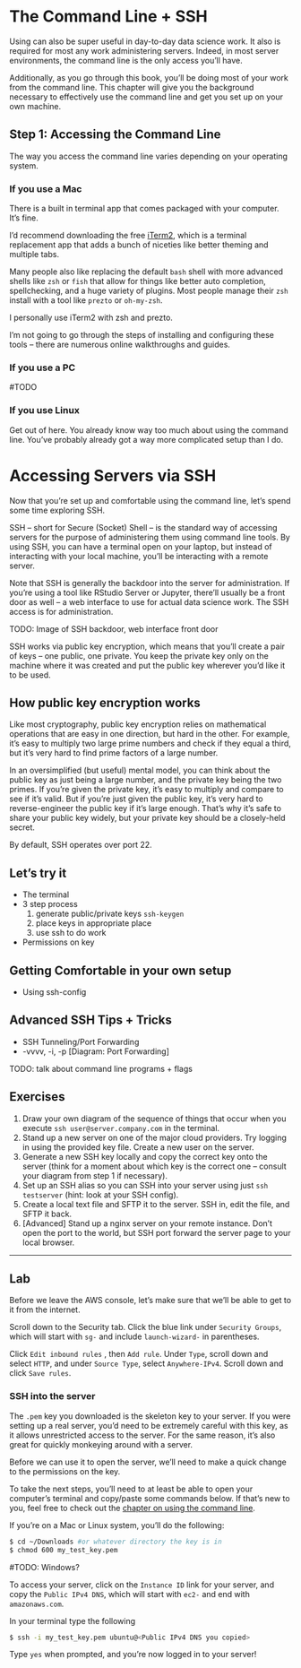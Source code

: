 # The Command Line + SSH {#command-line}

Using can also be super useful in day-to-day data science work. It also is required for most any work administering servers. Indeed, in most server environments, the command line is the only access you'll have.

Additionally, as you go through this book, you'll be doing most of your work from the command line. This chapter will give you the background necessary to effectively use the command line and get you set up on your own machine.

## Step 1: Accessing the Command Line

The way you access the command line varies depending on your operating system.

### If you use a Mac

There is a built in terminal app that comes packaged with your computer. It's fine.

I'd recommend downloading the free [iTerm2](https://iterm2.com/), which is a terminal replacement app that adds a bunch of niceties like better theming and multiple tabs.

Many people also like replacing the default `bash` shell with more advanced shells like `zsh` or `fish` that allow for things like better auto completion, spellchecking, and a huge variety of plugins. Most people manage their `zsh` install with a tool like `prezto` or `oh-my-zsh`.

::: callout-tip
I personally use iTerm2 with zsh and prezto.
:::

I'm not going to go through the steps of installing and configuring these tools -- there are numerous online walkthroughs and guides.

### If you use a PC

#TODO

### If you use Linux

Get out of here. You already know way too much about using the command line. You've probably already got a way more complicated setup than I do.

# Accessing Servers via SSH {#ssh}

Now that you're set up and comfortable using the command line, let's spend some time exploring SSH.

SSH -- short for Secure (Socket) Shell -- is the standard way of accessing servers for the purpose of administering them using command line tools. By using SSH, you can have a terminal open on your laptop, but instead of interacting with your local machine, you'll be interacting with a remote server.

Note that SSH is generally the backdoor into the server for administration. If you're using a tool like RStudio Server or Jupyter, there'll usually be a front door as well -- a web interface to use for actual data science work. The SSH access is for administration.

TODO: Image of SSH backdoor, web interface front door

SSH works via public key encryption, which means that you'll create a pair of keys -- one public, one private. You keep the private key only on the machine where it was created and put the public key wherever you'd like it to be used.

::: callout-note
## How public key encryption works

Like most cryptography, public key encryption relies on mathematical operations that are easy in one direction, but hard in the other. For example, it's easy to multiply two large prime numbers and check if they equal a third, but it's very hard to find prime factors of a large number.

In an oversimplified (but useful) mental model, you can think about the public key as just being a large number, and the private key being the two primes. If you're given the private key, it's easy to multiply and compare to see if it's valid. But if you're just given the public key, it's very hard to reverse-engineer the public key if it's large enough. That's why it's safe to share your public key widely, but your private key should be a closely-held secret.
:::

By default, SSH operates over port 22.

## Let's try it

-   The terminal
-   3 step process
    1.  generate public/private keys `ssh-keygen`
    2.  place keys in appropriate place
    3.  use ssh to do work
-   Permissions on key

## Getting Comfortable in your own setup

-   Using ssh-config

## Advanced SSH Tips + Tricks

-   SSH Tunneling/Port Forwarding
-   -vvvv, -i, -p \[Diagram: Port Forwarding\]

TODO: talk about command line programs + flags

## Exercises

1.  Draw your own diagram of the sequence of things that occur when you execute `ssh user@server.company.com` in the terminal.
2.  Stand up a new server on one of the major cloud providers. Try logging in using the provided key file. Create a new user on the server.
3.  Generate a new SSH key locally and copy the correct key onto the server (think for a moment about which key is the correct one -- consult your diagram from step 1 if necessary).
4.  Set up an SSH alias so you can SSH into your server using just `ssh testserver` (hint: look at your SSH config).
5.  Create a local text file and SFTP it to the server. SSH in, edit the file, and SFTP it back.
6.  \[Advanced\] Stand up a nginx server on your remote instance. Don't open the port to the world, but SSH port forward the server page to your local browser.

------------------------------------------------------------------------

## Lab

Before we leave the AWS console, let's make sure that we'll be able to get to it from the internet.

Scroll down to the Security tab. Click the blue link under `Security Groups`, which will start with `sg-` and include `launch-wizard-` in parentheses.

Click `Edit inbound rules` , then `Add rule`. Under `Type`, scroll down and select `HTTP`, and under `Source Type`, select `Anywhere-IPv4`. Scroll down and click `Save rules`.

### SSH into the server

The `.pem` key you downloaded is the skeleton key to your server. If you were setting up a real server, you'd need to be extremely careful with this key, as it allows unrestricted access to the server. For the same reason, it's also great for quickly monkeying around with a server.

Before we can use it to open the server, we'll need to make a quick change to the permissions on the key.

To take the next steps, you'll need to at least be able to open your computer's terminal and copy/paste some commands below. If that's new to you, feel free to check out the [chapter on using the command line](#command-line).

If you're on a Mac or Linux system, you'll do the following:

``` bash
$ cd ~/Downloads #or whatever directory the key is in
$ chmod 600 my_test_key.pem
```

#TODO: Windows?

To access your server, click on the `Instance ID` link for your server, and copy the `Public IPv4 DNS`, which will start with `ec2-` and end with `amazonaws.com`.

In your terminal type the following

``` bash
$ ssh -i my_test_key.pem ubuntu@<Public IPv4 DNS you copied>
```

Type `yes` when prompted, and you're now logged in to your server!

### 
